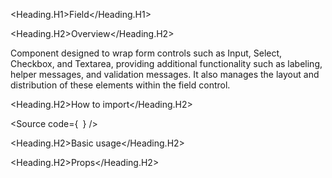 

<Meta of={Stories} />

<Heading.H1>Field</Heading.H1>

<Heading.H2>Overview</Heading.H2>

Component designed to wrap form controls such as Input, Select, Checkbox, and Textarea, providing additional functionality such as labeling, helper messages, and validation messages.
It also manages the layout and distribution of these elements within the field control.

<Heading.H2>How to import</Heading.H2>

<Source
  code={`
`}
/>

<Heading.H2>Basic usage</Heading.H2>

<Canvas of={Stories.Base} />

<Heading.H2>Props</Heading.H2>

<ArgTypes of={Stories} />
